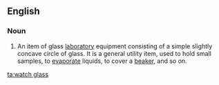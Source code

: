 ==English==
{{wikipedia}} 
===Noun===
{{en-noun|sg=[[watch]] [[glass]]|watch glasses}}

# {{context|chemistry}} An item of glass [[laboratory]] equipment consisting of a simple slightly concave circle of glass. It is a general utility item, used to hold small samples, to [[evaporate]] liquids, to cover a [[beaker]], and so on.

[[ta:watch glass]]